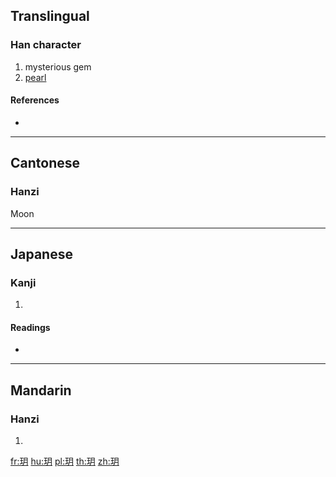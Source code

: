 ==Translingual==

===Han character===
{{Han char|rn=96|rad=玉|as=04|sn=8|four=17120|canj=MGB,XMGB}}

# mysterious gem
# [[pearl]]

====References====
* {{Han ref|kx=0728.100|dkj=20867|hdz=21104.150|uh=73A5|ud=29605|bh=AAB5|bd=43701}}

----

==Cantonese==

===Hanzi===
{{yue-hanzi|jyut=|y=yut6}}
Moon

----

==Japanese==

===Kanji===
{{ja-kanji|grade=|rs=玉04}}

# {{defn|lang=ja|sort=玉04}}

====Readings====
* {{ja-readings|on=[[げつ]] (getsu), [[がち]] (gachi)|kun=}}

----

==Mandarin==

===Hanzi===
{{cmn-hanzi|pin=[[wàn]] ([[wan4]]), [[yuè]] ([[yue4]])|wg=wan<sup>4</sup>, yüeh<sup>4</sup>}}

# {{defn|lang=cmn|sort=玉04}}

[[fr:玥]]
[[hu:玥]]
[[pl:玥]]
[[th:玥]]
[[zh:玥]]